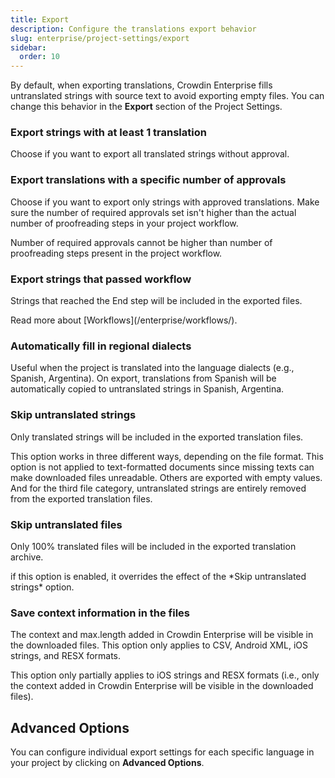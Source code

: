 ```yaml
---
title: Export
description: Configure the translations export behavior
slug: enterprise/project-settings/export
sidebar:
  order: 10
---
```



By default, when exporting translations, Crowdin Enterprise fills untranslated strings with source text to avoid exporting empty files. You can change this behavior in the **Export** section of the Project Settings.

### Export strings with at least 1 translation

Choose if you want to export all translated strings without approval.

### Export translations with a specific number of approvals

Choose if you want to export only strings with approved translations. Make sure the number of required approvals set isn't higher than the actual number of proofreading steps in your project workflow.

<Aside>
  Number of required approvals cannot be higher than number of proofreading steps present in the project workflow.
</Aside>

### Export strings that passed workflow

Strings that reached the End step will be included in the exported files.

<ReadMore>
  Read more about [Workflows](/enterprise/workflows/).
</ReadMore>

### Automatically fill in regional dialects

Useful when the project is translated into the language dialects (e.g., Spanish, Argentina). On export, translations from Spanish will be automatically copied to untranslated strings in Spanish, Argentina.

### Skip untranslated strings

Only translated strings will be included in the exported translation files.

This option works in three different ways, depending on the file format. This option is not applied to text-formatted documents since missing texts can make downloaded files unreadable. Others are exported with empty values. And for the third file category, untranslated strings are entirely removed from the exported translation files.

<Include file="skip-untranslated-strings-formats.mdx" />

### Skip untranslated files

Only 100% translated files will be included in the exported translation archive.

<Aside>
  if this option is enabled, it overrides the effect of the *Skip untranslated strings* option.
</Aside>

### Save context information in the files

The context and max.length added in Crowdin Enterprise will be visible in the downloaded files. This option only applies to CSV, Android XML, iOS strings, and RESX formats.

<Aside type="caution" title="Limitations">
  This option only partially applies to iOS strings and RESX formats (i.e., only the context added in Crowdin Enterprise will be visible in the downloaded files).
</Aside>

## Advanced Options

You can configure individual export settings for each specific language in your project by clicking on **Advanced Options**.
